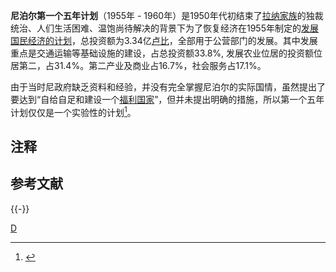 {{Notability|time=2022-06-11T07:25:06+00:00}}
'''尼泊尔第一个五年计划'''（1955年 - 1960年）是1950年代初结束了[[拉纳家族|拉纳家族]]的独裁统治、人们生活困难、温饱尚待解决的背景下为了恢复经济在1955年制定的[[尼泊尔五年计划|发展国民经济的计划]]，总投资额为3.34亿[[尼泊尔卢比|卢比]]{{NoteTag|[[尼泊尔卢比|尼泊尔卢比]]}}，全部用于公营部门的发展。其中发展重点是交通运输等基础设施的建设，占总投资额33.8%, 发展农业位居的投资额位居第二，占31.4%。第二产业及商业占16.7%，社会服务占17.1%。

由于当时尼政府缺乏资料和经验，并没有完全掌握尼泊尔的实际国情，虽然提出了要达到“自给自足和建设一个[[福利国家|福利国家]]”，但并未提出明确的措施，所以第一个五年计划仅仅是一个实验性的计划<ref>{{cite book |author=王宏纬 |page = 166 |title=《尼泊尔》 |year = 2004年 |publisher=社会科学文献出版社 |location = 北京 |ISBN = 7801499344 }}</ref>。

== 注释 ==
{{NoteFoot}}

== 参考文献 ==
{{Reflist}}

{{-}}
{{尼泊尔五年计划}}

[[Category:尼泊尔经济|D]]